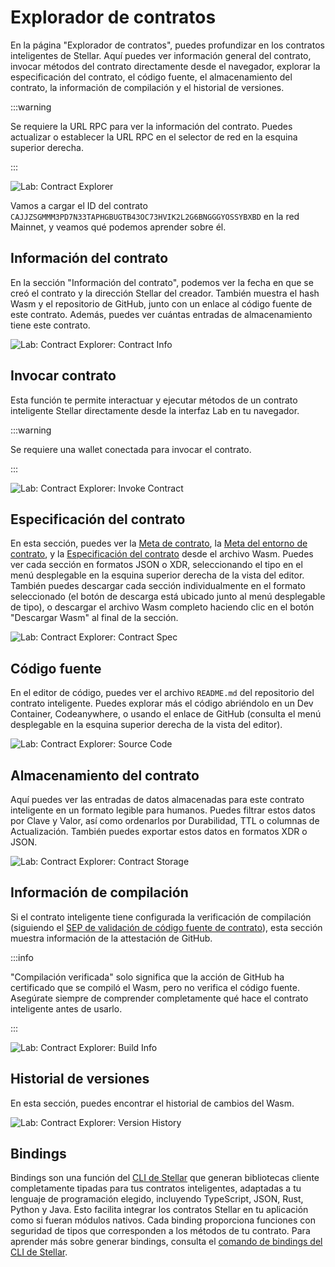 # Explorador de contratos

En la página "Explorador de contratos", puedes profundizar en los contratos inteligentes de Stellar. Aquí puedes ver información general del contrato, invocar métodos del contrato directamente desde el navegador, explorar la especificación del contrato, el código fuente, el almacenamiento del contrato, la información de compilación y el historial de versiones.

:::warning

Se requiere la URL RPC para ver la información del contrato. Puedes actualizar o establecer la URL RPC en el selector de red en la esquina superior derecha.

:::

![Lab: Contract Explorer](/assets/lab/lab-contract-explorer.png)

Vamos a cargar el ID del contrato `CAJJZSGMMM3PD7N33TAPHGBUGTB43OC73HVIK2L2G6BNGGGYOSSYBXBD` en la red Mainnet, y veamos qué podemos aprender sobre él.

## Información del contrato

En la sección "Información del contrato", podemos ver la fecha en que se creó el contrato y la dirección Stellar del creador. También muestra el hash Wasm y el repositorio de GitHub, junto con un enlace al código fuente de este contrato. Además, puedes ver cuántas entradas de almacenamiento tiene este contrato.

![Lab: Contract Explorer: Contract Info](/assets/lab/lab-contract-explorer-info.png)

## Invocar contrato

Esta función te permite interactuar y ejecutar métodos de un contrato inteligente Stellar directamente desde la interfaz Lab en tu navegador.

:::warning

Se requiere una wallet conectada para invocar el contrato.

:::

![Lab: Contract Explorer: Invoke Contract](/assets/lab/lab-contract-explorer-invoke.png)

## Especificación del contrato

En esta sección, puedes ver la [Meta de contrato](../../../learn/fundamentals/contract-development/overview#contract-meta), la [Meta del entorno de contrato](../../../learn/fundamentals/contract-development/overview#environment-meta), y la [Especificación del contrato](../../../learn/fundamentals/contract-development/overview#contract-spec) desde el archivo Wasm. Puedes ver cada sección en formatos JSON o XDR, seleccionando el tipo en el menú desplegable en la esquina superior derecha de la vista del editor. También puedes descargar cada sección individualmente en el formato seleccionado (el botón de descarga está ubicado junto al menú desplegable de tipo), o descargar el archivo Wasm completo haciendo clic en el botón "Descargar Wasm" al final de la sección.

![Lab: Contract Explorer: Contract Spec](/assets/lab/lab-contract-explorer-spec.png)

## Código fuente

En el editor de código, puedes ver el archivo `README.md` del repositorio del contrato inteligente. Puedes explorar más el código abriéndolo en un Dev Container, Codeanywhere, o usando el enlace de GitHub (consulta el menú desplegable en la esquina superior derecha de la vista del editor).

![Lab: Contract Explorer: Source Code](/assets/lab/lab-contract-explorer-source.png)

## Almacenamiento del contrato

Aquí puedes ver las entradas de datos almacenadas para este contrato inteligente en un formato legible para humanos. Puedes filtrar estos datos por Clave y Valor, así como ordenarlos por Durabilidad, TTL o columnas de Actualización. También puedes exportar estos datos en formatos XDR o JSON.

![Lab: Contract Explorer: Contract Storage](/assets/lab/lab-contract-explorer-storage.png)

## Información de compilación

Si el contrato inteligente tiene configurada la verificación de compilación (siguiendo el [SEP de validación de código fuente de contrato](https://github.com/orgs/stellar/discussions/1573)), esta sección muestra información de la attestación de GitHub.

:::info

"Compilación verificada" solo significa que la acción de GitHub ha certificado que se compiló el Wasm, pero no verifica el código fuente. Asegúrate siempre de comprender completamente qué hace el contrato inteligente antes de usarlo.

:::

![Lab: Contract Explorer: Build Info](/assets/lab/lab-contract-explorer-build.png)

## Historial de versiones

En esta sección, puedes encontrar el historial de cambios del Wasm.

![Lab: Contract Explorer: Version History](/assets/lab/lab-contract-explorer-version.png)

## Bindings

Bindings son una función del [CLI de Stellar](../../cli) que generan bibliotecas cliente completamente tipadas para tus contratos inteligentes, adaptadas a tu lenguaje de programación elegido, incluyendo TypeScript, JSON, Rust, Python y Java. Esto facilita integrar los contratos Stellar en tu aplicación como si fueran módulos nativos. Cada binding proporciona funciones con seguridad de tipos que corresponden a los métodos de tu contrato. Para aprender más sobre generar bindings, consulta el [comando de bindings del CLI de Stellar](../../cli/stellar-cli#stellar-contract-bindings).
